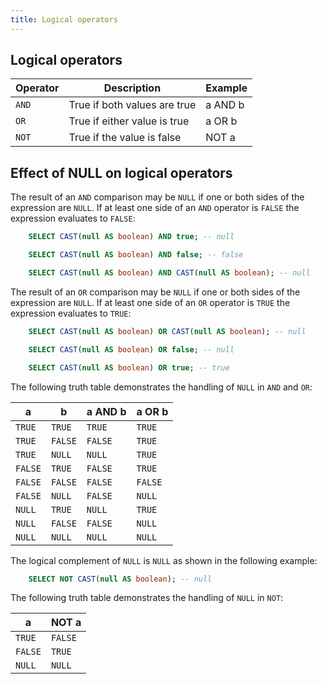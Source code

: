 ```yaml
---
title: Logical operators
---
```


## Logical operators

| Operator | Description                  | Example  |
|----------|------------------------------|----------|
| `AND`    | True if both values are true | a AND b  |
| `OR`     | True if either value is true | a OR b   |
| `NOT`    | True if the value is false   | NOT a    |

## Effect of NULL on logical operators

The result of an `AND` comparison may be `NULL` if one or both sides of
the expression are `NULL`. If at least one side of an `AND` operator is
`FALSE` the expression evaluates to `FALSE`:
```sql
    SELECT CAST(null AS boolean) AND true; -- null

    SELECT CAST(null AS boolean) AND false; -- false

    SELECT CAST(null AS boolean) AND CAST(null AS boolean); -- null
```
The result of an `OR` comparison may be `NULL` if one or both sides of
the expression are `NULL`. If at least one side of an `OR` operator is
`TRUE` the expression evaluates to `TRUE`:
```sql
    SELECT CAST(null AS boolean) OR CAST(null AS boolean); -- null

    SELECT CAST(null AS boolean) OR false; -- null

    SELECT CAST(null AS boolean) OR true; -- true
```

The following truth table demonstrates the handling of `NULL` in `AND`
and `OR`:

| a       | b       | a AND b | a OR b |
|---------|---------|---------|--------|
| `TRUE`  | `TRUE`  | `TRUE`  | `TRUE` |
| `TRUE`  | `FALSE` | `FALSE` | `TRUE` |
| `TRUE`  | `NULL`  | `NULL`  | `TRUE` |
| `FALSE` | `TRUE`  | `FALSE` | `TRUE` |
| `FALSE` | `FALSE` | `FALSE` | `FALSE` |
| `FALSE` | `NULL`  | `FALSE` | `NULL` |
| `NULL`  | `TRUE`  | `NULL`  | `TRUE` |
| `NULL`  | `FALSE` | `FALSE` | `NULL` |
| `NULL`  | `NULL`  | `NULL`  | `NULL` |

The logical complement of `NULL` is `NULL` as shown in the following
example:
```sql
    SELECT NOT CAST(null AS boolean); -- null
```
The following truth table demonstrates the handling of `NULL` in `NOT`:

| a       | NOT a  |
|---------|--------|
| `TRUE`  | `FALSE`|
| `FALSE` | `TRUE` |
| `NULL`  | `NULL` |
